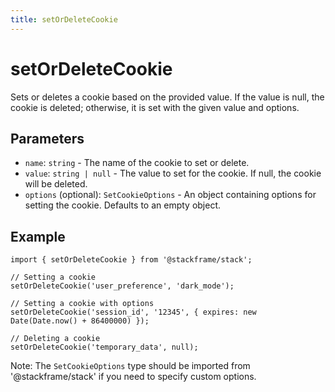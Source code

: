 ```yaml
---
title: setOrDeleteCookie
---
```


# setOrDeleteCookie

Sets or deletes a cookie based on the provided value. If the value is null, the cookie is deleted; otherwise, it is set with the given value and options.

## Parameters

- `name`: `string` - The name of the cookie to set or delete.
- `value`: `string | null` - The value to set for the cookie. If null, the cookie will be deleted.
- `options` (optional): `SetCookieOptions` - An object containing options for setting the cookie. Defaults to an empty object.

## Example

```tsx
import { setOrDeleteCookie } from '@stackframe/stack';

// Setting a cookie
setOrDeleteCookie('user_preference', 'dark_mode');

// Setting a cookie with options
setOrDeleteCookie('session_id', '12345', { expires: new Date(Date.now() + 86400000) });

// Deleting a cookie
setOrDeleteCookie('temporary_data', null);
```

Note: The `SetCookieOptions` type should be imported from '@stackframe/stack' if you need to specify custom options.